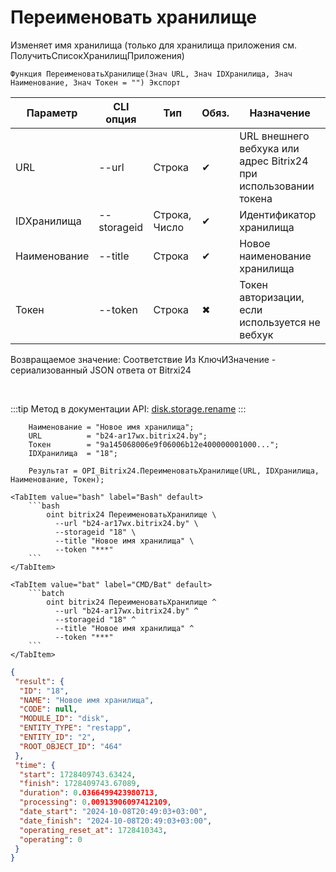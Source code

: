 ﻿---
sidebar_position: 4
description: Переименовать хранилище и другие функции для работы с Bitrix24 в Открытом пакете интеграций - бесплатной open-source библиотеке интеграций для 1С:Предприятие 8, OneScript и CLI
keywords: [1C, 1С, 1С:Предприятие, 1С:Предприятие 8.3, API, Интеграция, Сервисы, Обмен, OneScript, CLI, Bitrix24]
---


# Переименовать хранилище
 Изменяет имя хранилища (только для хранилища приложения см. ПолучитьСписокХранилищПриложения)



`Функция ПереименоватьХранилище(Знач URL, Знач IDХранилища, Знач Наименование, Знач Токен = "") Экспорт`

  | Параметр | CLI опция | Тип | Обяз. | Назначение |
  |-|-|-|-|-|
  | URL | --url | Строка | &#x2714; | URL внешнего вебхука или адрес Bitrix24 при использовании токена |
  | IDХранилища | --storageid | Строка, Число | &#x2714; | Идентификатор хранилища |
  | Наименование | --title | Строка | &#x2714; | Новое наименование хранилища |
  | Токен | --token | Строка | &#x2716; | Токен авторизации, если используется не вебхук |

  
  Возвращаемое значение:   Соответствие Из КлючИЗначение - сериализованный JSON ответа от Bitrxi24

<br/>

:::tip
Метод в документации API: [disk.storage.rename](https://dev.1c-bitrix.ru/rest_help/disk/storage/disk_storage_rename.php)
:::
<br/>



```bsl title="Пример использования для 1С:Предприятие/OneScript"
    Наименование = "Новое имя хранилища";
    URL          = "b24-ar17wx.bitrix24.by";
    Токен        = "9a145068006e9f06006b12e400000001000...";
    IDХранилища  = "18";

    Результат = OPI_Bitrix24.ПереименоватьХранилище(URL, IDХранилища, Наименование, Токен);
```
    

 <Tabs>
  
    <TabItem value="bash" label="Bash" default>
        ```bash
            oint bitrix24 ПереименоватьХранилище \
              --url "b24-ar17wx.bitrix24.by" \
              --storageid "18" \
              --title "Новое имя хранилища" \
              --token "***"
        ```
    </TabItem>
  
    <TabItem value="bat" label="CMD/Bat" default>
        ```batch
            oint bitrix24 ПереименоватьХранилище ^
              --url "b24-ar17wx.bitrix24.by" ^
              --storageid "18" ^
              --title "Новое имя хранилища" ^
              --token "***"
        ```
    </TabItem>
</Tabs>


```json title="Результат"
{
 "result": {
  "ID": "18",
  "NAME": "Новое имя хранилища",
  "CODE": null,
  "MODULE_ID": "disk",
  "ENTITY_TYPE": "restapp",
  "ENTITY_ID": "2",
  "ROOT_OBJECT_ID": "464"
 },
 "time": {
  "start": 1728409743.63424,
  "finish": 1728409743.67089,
  "duration": 0.0366499423980713,
  "processing": 0.00913906097412109,
  "date_start": "2024-10-08T20:49:03+03:00",
  "date_finish": "2024-10-08T20:49:03+03:00",
  "operating_reset_at": 1728410343,
  "operating": 0
 }
}
```
